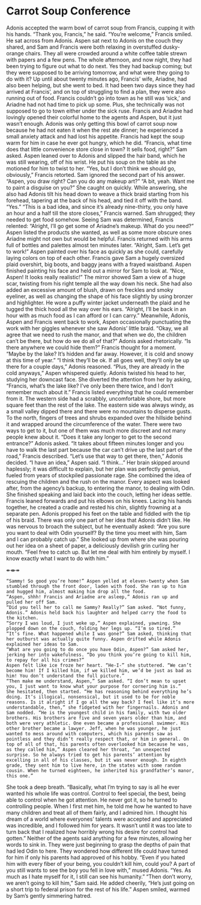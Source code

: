 # Carrot Soup Conference

Adonis accepted the warm bowl of carrot soup from Francis, cupping it with his hands. “Thank you, Francis,” he said.
	“You’re welcome,” Francis smiled. He sat across from Adonis. Aspen sat next to Adonis on the couch they shared, and Sam and Francis were both relaxing in overstuffed dusky-orange chairs. They all were crowded around a white coffee table strewn with papers and a few pens. The whole afternoon, and now night, they had been trying to figure out what to do next. Yes they had backup coming; but they were supposed to be arriving tomorrow, and what were they going to do with it? 
Up until about twenty minutes ago, Francis’ wife, Ariadne, had also been helping, but she went to bed. It had been two days since they had arrived at Francis’, and on top of struggling to find a plan, they were also running out of food. Francis couldn’t go into town as he still was ‘sick,’ and Ariadne had not had time to pick up some. Plus, she technically was not supposed to go to town either under the sick ruse. Francis and Ariadne had lovingly opened their colorful home to the agents and Aspen, but it just wasn’t enough. 
Adonis was only getting this bowl of carrot soup now because he had not eaten it when the rest ate dinner; he experienced a small anxiety attack and had lost his appetite. Francis had kept the soup warm for him in case he ever got hungry, which he did. 
“Francis, what time does that little convenience store close in town? It sells food, right?” Sam asked. Aspen leaned over to Adonis and slipped the hair band, which he was still wearing, off of his wrist. He put his soup on the table as she motioned for him to twist to her. 
“Yes, but I don’t think we should go, obviously,” Francis retorted. 
Sam ignored the second part of his answer. “Aspen, you draw right? Can you do any makeup art?”
“A bit, yeah. Want me to paint a disguise on you?” She caught on quickly. While answering, she also had Adonis tilt his head down to weave a thick braid starting from his forehead, tapering at the back of his head, and tied it off with the band. 
“Yes.”
“This is a bad idea, and since it's already nine-thirty, you only have an hour and a half till the store closes,” Francis warned. Sam shrugged; they needed to get food somehow. Seeing Sam was determined, Francis relented: “Alright, I’ll go get some of Ariadne’s makeup. What do you need?”
Aspen listed the products she wanted, as well as some more obscure ones Ariadne might not own but would be helpful. Francis returned with his arms full of bottles and palettes almost ten minutes later. 
“Alright, Sam. Let’s get to work!” Aspen painted over his face as quickly as she could, carefully laying colors on top of each other. Francis gave Sam a hugely oversized plaid overshirt, big boots, and baggy jeans with a frayed waistband. Aspen finished painting his face and held out a mirror for Sam to look at. 
“Nice, Aspen! It looks really realistic!” The mirror showed Sam a view of a huge scar, twisting from his right temple all the way down his neck. She had also added an excessive amount of blush, drawn on freckles and smoky eyeliner, as well as changing the shape of his face slightly by using bronzer and highlighter. He wore a puffy winter jacket underneath the plaid and he tugged the thick hood all the way over his ears. “Alright, I’ll be back in an hour with as much food as I can afford or I can carry.”
Meanwhile, Adonis, Aspen and Francis went back to work, Aspen occasionally punctuating the work with her giggles whenever she saw Adonis’ little braid. 
“Okay, we all agree that we need to rush the manor, and that when we do, the children can’t be there, but how do we do all of that?” Adonis asked rhetorically. “Is there anywhere we could hide them?”
Francis thought for a moment. “Maybe by the lake? It’s hidden and far away. However, it is cold and snowy at this time of year.”
“I think they’ll be ok. If all goes well, they’ll only be up there for a couple days,” Adonis reasoned.
“Plus, they are already in the cold anyways,” Aspen whispered quietly. Adonis twisted his head to her, studying her downcast face. She diverted the attention from her by asking, “Francis, what’s the lake like? I’ve only been there twice, and I don’t remember much about it.”
Francis listed everything that he could remember from it. The western side had a scrabbly, uncomfortable shore, but more square feet than the rest of the lake. The eastern side was always windy, as a small valley dipped there and there were no mountains to disperse gusts. To the north, fingers of trees and shrubs expanded over the hillside behind it and wrapped around the circumference of the water. There were two ways to get to it, but one of them was much more discreet and not many people knew about it. 
“Does it take any longer to get to the second entrance?” Adonis asked.
“It takes about fifteen minutes longer and you have to walk the last part because the car can’t drive up the last part of the road,” Francis described. 
“Let’s use that way to get there, then,” Adonis decided.
“I have an idea,” Aspen said. “I think…” Her brain skipped around haplessly; it was difficult to explain, but her plan was perfectly genius, fueled from years of stockpiled passionate rage. She combined the idea of rescuing the children and the rush on the manor. Every aspect was looked after, from the agency’s backup, to entering the manor, to dealing with Odin.
She finished speaking and laid back into the couch, letting her ideas settle. Francis leaned forwards and put his elbows on his knees. Lacing his hands together, he created a cradle and rested his chin, slightly frowning at a separate pen. Adonis propped his feet on the table and fiddled with the tip of his braid. 
There was only one part of her idea that Adonis didn’t like. He was nervous to broach the subject, but he eventually asked: “Are you sure you want to deal with Odin yourself? By the time you meet with him, Sam and I can probably catch up.”
She looked up from where she was pouring out her idea on a sheet of paper, a deliciously devilish grin curling her mouth. “Feel free to catch up. But let me deal with him entirely by myself. I know exactly what I want to do with him.”

↞⇼↠
	
	“Sammy! So good you’re home!” Aspen yelled at eleven-twenty when Sam stumbled through the front door, laden with food. She ran up to him and hugged him, almost making him drop all the food.
	“Aspen, shhh! Francis and Ariadne are asleep,” Adonis ran up and pulled her off Sam. 
	“Did you tell her to call me Sammy? Really?” Sam asked. “Not funny, Adonis.” Adonis held back his laughter and helped carry the food to the kitchen. 
	“Sorry I was loud, I just woke up,” Aspen explained, yawning. She plopped down on the couch, folding her legs up. “I’m so tired.”
	“It’s fine. What happened while I was gone?” Sam asked, thinking that her outburst was actually quite funny. Aspen drifted while Adonis explained her ideas to Sam. 
	“What are you going to do once you have Odin, Aspen?” Sam asked her, jerking her into wakefulness. “Do you think you’re going to kill him, to repay for all his crimes?”
	Aspen felt like ice froze her heart. “He-I-” she stuttered. “We can’t become him! If I killed him, if we killed him, we’d be just as bad as him! You don’t understand the full picture.”
	“Then make me understand, Aspen,” Sam asked. “I don’t mean to upset you, I just want to know what your purpose for cornering him is.”
	She hesitated, then started. “He has reasoning behind everything he’s doing. It’s illogical, nonsensical, but it used to be for noble reasons. Is it alright if I go all the way back? I feel like it’s more understandable, then,” she fidgeted with her fingernails. Adonis and Sam nodded. “He is the youngest child in his family, with two older brothers. His brothers are five and seven years older than him, and both were very athletic. One even became a professional swimmer. His other brother became a lawyer. Jeff, when he was younger, he just wanted to mess around with computers, which his parents saw as pointless and they didn’t really respect that, or him in general. On top of all of that, his parents often overlooked him because he was, as they called him,” Aspen cleared her throat, “an unexpected surprise. So he always tried to get his parents’ attention by excelling in all of his classes, but it was never enough. In eighth grade, they sent him to live here, in the states with some random cousin. When he turned eighteen, he inherited his grandfather’s manor, this one.” 
She took a deep breath. “Basically, what I’m trying to say is all he ever wanted his whole life was control. Control to feel special, the best, being able to control when he got attention. He never got it, so he turned to controlling people. When I first met him, he told me how he wanted to have many children and treat all of them fairly, and I admired him. I thought his dream of a world where everyones’ talents were accepted and appreciated was incredible, and I followed him for years. It wasn’t until it was too late to turn back that I realized how horribly wrong his desire for control had gotten.”
Neither of the agents said anything for a few minutes, allowing her words to sink in. They were just beginning to grasp the depths of pain that had led Odin to here. They wondered how different life could have turned for him if only his parents had approved of his hobby. 
“Even if you hated him with every fiber of your being, you couldn’t kill him, could you? A part of you still wants to see the boy you fell in love with,” mused Adonis. 
“Yes. As much as I hate myself for it, I still can see his humanity.”
“Then don’t worry, we aren’t going to kill him,” Sam said. He added cheerily, “He’s just going on a short trip to federal prison for the rest of his life.”
Aspen smiled, warmed by Sam’s gently simmering hatred.
